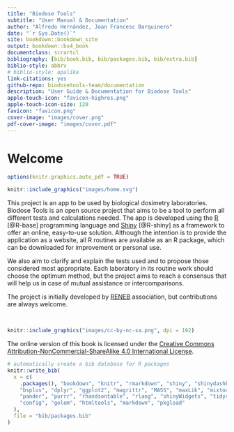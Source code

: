 ```yaml
--- 
title: "Biodose Tools"
subtitle: "User Manual & Documentation"
author: "Alfredo Hernández, Joan Francesc Barquinero"
date: "`r Sys.Date()`"
site: bookdown::bookdown_site
output: bookdown::bs4_book
documentclass: scrartcl
bibliography: [bib/book.bib, bib/packages.bib, bib/extra.bib]
biblio-style: abbrv
# biblio-style: apalike
link-citations: yes
github-repo: biodosetools-team/documentation
description: "User Guide & Documentation for Biodose Tools"
apple-touch-icon: "favicon-highres.png"
apple-touch-icon-size: 120
favicon: "favicon.png"
cover-image: "images/cover.png"
pdf-cover-image: "images/cover.pdf"
---
```



# Welcome {-}

```r
options(knitr.graphics.auto_pdf = TRUE)
```

```r
knitr::include_graphics("images/home.svg")
```

This project is an app to be used by biological dosimetry laboratories. Biodose Tools is an open source project that aims to be a tool to perform all different tests and calculations needed. The app is developed using the [R](https://www.r-project.org/about.html) [@R-base] programming language and [Shiny](https://shiny.rstudio.com) [@R-shiny] as a framework to offer an online, easy-to-use solution. Although the intention is to provide the application as a website, all R routines are available as an R package, which can be downloaded for improvement or personal use.

We also aim to clarify and explain the tests used and to propose those considered most appropriate. Each laboratory in its routine work should choose the optimum method, but the project aims to reach a consensus that will help us in case of mutual assistance or intercomparisons.

The project is initially developed by [RENEB](http://www.reneb.net) association, but contributions are always welcome.

<br>
\vspace{12px}

```r
knitr::include_graphics("images/cc-by-nc-sa.png", dpi = 192)
```

The online version of this book is licensed under the [Creative Commons Attribution-NonCommercial-ShareAlike 4.0 International License](http://creativecommons.org/licenses/by-nc-sa/4.0/). 

```r
# automatically create a bib database for R packages
knitr::write_bib(
  x = c(
    .packages(), "bookdown", "knitr", "rmarkdown", "shiny", "shinydashboard",
    "bsplus", "dplyr", "ggplot2", "magrittr", "MASS", "maxLik", "mixtools", "msm", 
    "pander", "purrr", "rhandsontable", "rlang", "shinyWidgets", "tidyr", "xtable",
    "config", "golem", "htmltools", "markdown", "pkgload"
  ),
  file = "bib/packages.bib"
)
```

\newpage

